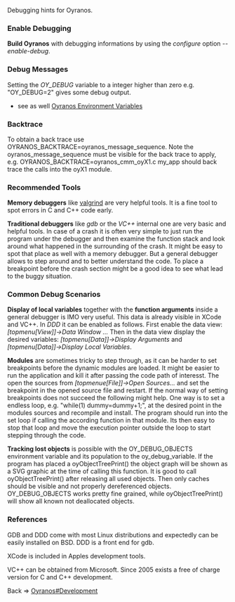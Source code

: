 Debugging hints for Oyranos.

=== Enable Debugging ===
'''Build Oyranos''' with debugging informations by using the ''configure'' option ''--enable-debug''. 

=== Debug Messages ===
Setting the ''OY_DEBUG'' variable to a integer higher than zero e.g. "OY_DEBUG=2" gives some debug output.
* see as well [http://www.oyranos.org/doc/environment.html Oyranos Environment Variables]

=== Backtrace ===
To obtain a back trace use OYRANOS_BACKTRACE=oyranos_message_sequence. Note the oyranos_message_sequence must be visible for the back trace to apply, e.g. OYRANOS_BACKTRACE=oyranos_cmm_oyX1.c my_app should back trace the calls into the oyX1 module.

=== Recommended Tools ===
'''Memory debuggers''' like [http://www.valgrind.org valgrind] are very helpful tools. It is a fine tool to spot errors in C and C++ code early.

'''Traditional debuggers''' like ''gdb'' or the ''VC++'' internal one are very basic and helpful tools.
In case of a crash it is often very simple to just run the program under the debugger and then examine the function stack and look around what happened in the surrounding of the crash. It might be easy to spot that place as well with a memory debugger. But a general debugger allows to step around and to better understand the code. To place a breakpoint before the crash section might be a good idea to see what lead to the buggy situation.

=== Common Debug Scenarios ===
'''Display of local variables''' together with the '''function arguments''' inside a general debugger is IMO very useful. This data is already visible in XCode and VC++. In ''DDD'' it can be enabled as follows. First enable the data view: ''[topmenu[View]]->Data Window ...''  Then in the data view display the desired variables: ''[topmenu[Data]]->Display Arguments'' and ''[topmenu[Data]]->Display Local Variables''.

'''Modules''' are sometimes tricky to step through, as it can be harder to set breakpoints before the dynamic modules are loaded. It might be easier to run the application and kill it after passing the code path of interesst. The open the sources from ''[topmenue[File]]->Open Sources...'' and set the breakpoint in the opened source file and restart. If the normal way of setting breakpoints does not succeed the following might help. One way is to set a endless loop, e.g. "while(1) dummy=dummy+1;", at the desired point in the modules sources and recompile and install. The program should run into the set loop if calling the according function in that module. Its then easy to stop that loop and move the execution pointer outside the loop to start stepping through the code.

'''Tracking lost objects''' is possible with the OY_DEBUG_OBJECTS environment variable and its population to the oy_debug_variable. If the program has placed a oyObjectTreePrint() the object graph will be shown as a SVG graphic at the time of calling this function. It is good to call oyObjectTreePrint() after releasing all used objects. Then only caches should be visible and not properly dereferenced objects. OY_DEBUG_OBJECTS works pretty fine grained, while oyObjectTreePrint() will show all known not deallocated objects.

=== References ===
GDB and DDD come with most Linux distributions and expectedly can be easily installed on BSD. DDD is a front end for gdb.

XCode is included in Apples development tools. 

VC++ can be obtained from Microsoft. Since 2005 exists a free of charge version for C and C++ development.


Back => [[Oyranos#Development]]
